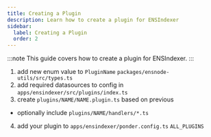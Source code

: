 ```yaml
---
title: Creating a Plugin
description: Learn how to create a plugin for ENSIndexer
sidebar:
  label: Creating a Plugin
  order: 2
---
```



:::note
This guide covers how to create a plugin for ENSIndexer.
:::

1. add new enum value to `PluginName` `packages/ensnode-utils/src/types.ts`
2. add required datasources to config in `apps/ensindexer/src/plugins/index.ts`
3. create `plugins/NAME/NAME.plugin.ts` based on previous
  - optionally include `plugins/NAME/handlers/*.ts`
4. add your plugin to `apps/ensindexer/ponder.config.ts` `ALL_PLUGINS`
